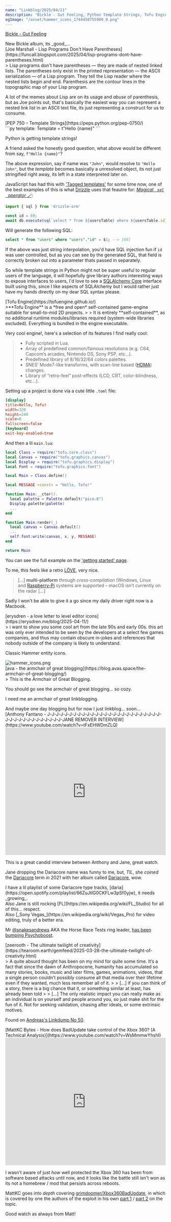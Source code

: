 ```yaml
---
name: "Linkblog/2025/04/11"
description: "Bickle - Gut Feeling, Python Template Strings, Tofu Engine, a love letter to level editor icons, the armchair of great blogging, Jane Remover Interview, twilight of creativity, Xbox 360 BadUpdate."
ogImage: "/asset/hammer_icons_1744458755989_0.png"
---
```


[Bickle - Gut Feeling](https://bickle.bandcamp.com/album/gut-feeling)

<div class="ml-[2rem] mb-8">
New Bickle album, its _good_...

</div>
[Joe Marshall - Lisp Programs Don't Have Parentheses](https://funcall.blogspot.com/2025/04/lisp-programs-dont-have-parentheses.html)

<div class="ml-[2rem] mb-8">
> Lisp programs don't have parentheses — they are made of nested linked lists. The parentheses only exist in the printed representation — the ASCII serialization — of a Lisp program. They tell the Lisp reader where the nested lists begin and end. Parenthesis are the contour lines in the topographic map of your Lisp program.

A lot of the memes about Lisp are on its usage and _abuse_ of parenthesis, but as Joe points out, that's basically the easiest way you can represent a nested link list in an ASCII text file, its just representing a construct for us to consume.

</div>
[PEP 750 – Template Strings](https://peps.python.org/pep-0750/)

<div class="ml-[2rem] mb-8">
```py
template: Template = t"Hello {name}"
```

Python is getting template strings!

A friend asked the honestly good question, what above would be different from say, `f"Hello {name}"`?

The above expression, say if name was `"John"`, would resolve to `"Hello John"`, but the _template_ becomes basically a unresolved object, its not just stringified right away, its left in a state interpreted later on.

JavaScript has had this with ['Tagged templates'](https://developer.mozilla.org/en-US/docs/Web/JavaScript/Reference/Template_literals#tagged_templates) for some time now, one of the best examples of this is what [Drizzle](https://orm.drizzle.team) uses that feautre for: [_Magical   `sql`   operator 🪄_](https://orm.drizzle.team/docs/sql):

```js
import { sql } from 'drizzle-orm' 

const id = 69;
await db.execute(sql`select * from ${usersTable} where ${usersTable.id} = ${id}`)
```

Will generate the following SQL:

```sql
select * from "users" where "users"."id" = $1; --> [69]
```

If the above was just string interpolation, you'd have SQL injection fun if `id` was user controlled, but as you can see by the generated SQL, that field is correctly broken out into a parameter thats passed in separately.

<div class="w-full h-4"></div>

So while template strings in Python might not be super useful to regular users of the language, it will hopefully give library authors interesting ways to expose interfaces to users, I'd love to see a [SQLAlchemy Core](https://docs.sqlalchemy.org/en/20/core/) interface built using this, since I like aspects of SQLAlchemy but I would rather just have my hands directly on my dear SQL syntax please.

</div>
[Tofu Engine](https://tofuengine.github.io/)

<div class="ml-[2rem] mb-8">
>**Tofu Engine** is a *free and open* self-contained game-engine suitable for small-to-mid 2D projects.
>
> It is entirely **self-contained**, as no additional runtime modules/libraries required (system-wide libraries excluded). Everything is bundled in the engine executable.

Very cool engine!, here's a selection of its features I find really cool:

> - Fully scripted in Lua.
> - Array of predefined common/famous resolutions (e.g. C64, Capcom’s arcades, Nintendo DS, Sony PSP, etc…).
> - Predefined library of 8/16/32/64 colors palettes.
> - SNES’ Mode7-like transforms, with scan-line based ([HDMA](https://wiki.superfamicom.org/grog's-guide-to-dma-and-hdma-on-the-snes)) changes.
> - Library of “retro-feel” post-effects (LCD, CRT, color-blindness, etc…).

<div class="w-full h-4"></div>

Setting up a project is done via a cute little `.toml` file:

```toml
[display]
title=Hello, Tofu!
width=320
height=240
scale=0
fullscreen=false
[keyboard]
exit-key-enabled=true
```

And then a lil `main.lua`:

```lua
local Class = require("tofu.core.class")
local Canvas = require("tofu.graphics.canvas")
local Display = require("tofu.graphics.display")
local Font = require("tofu.graphics.font")

local Main = Class.define()

local MESSAGE <const> = "Hello, Tofu!"

function Main:__ctor().
  local palette = Palette.default("pico-8")
  Display.palette(palette)
  ...
end

function Main:render(_)
  local canvas = Canvas.default()
  ...
  self.font:write(canvas, x, y, MESSAGE)
end

return Main
```

You can see the full example on the ['getting started' page](https://tofuengine.github.io/guides/getting-started/).

To me, this feels like a retro [LÖVE](https://love2d.org/), very nice.

<div class="w-full h-4"></div>

> [...] **multi-platform** through *cross-compilation* (Windows, Linux and [Raspberry-Pi](https://www.raspberrypi.org/) systems are supported – macOS isn’t currently on the radar [...]

Sadly I won't be able to give it a go since my daily driver right now is a Macbook.

</div>
[erysdren - a love letter to level editor icons](https://erysdren.me/blog/2025-04-11/)

<div class="ml-[2rem] mb-8">
> i want to show you some cool art from the late 90s and early 00s. this art was only ever intended to be seen by the developers at a select few games companies, and thus may contain obscure in-jokes and references that nobody outside of the company is likely to understand.

Classic Hammer entity icons.

<Image src='/asset/hammer_icons_1744458755989_0.png' alt='hammer_icons.png' width={512} height={512} />

</div>
[ava - the armchair of great blogging](https://blog.avas.space/the-armchair-of-great-blogging/)

<div class="ml-[2rem] mb-8">
> This is the Armchair of Great Blogging.

You should go see the armchair of great blogging... so cozy.

I need me an armchair of great linkblogging.

<div class="ml-[2rem] mb-8">
And maybe one day blogging but for now I just linkblog... soon...

</div>
</div>
[Anthony Fantano - J-J-J-J-J-J-J-J-J-J-J-J-J-J-J-J-J-J-J-J-J-J-J-J-J-J-J-J-J-J-J-J-J-J-J-J-J-J-J-JANE REMOVER INTERVIEW](https://www.youtube.com/watch?v=tFxEHWDmZLQ)

<div class="ml-[2rem] mb-8">
<iframe
    class="my-2"
    width="100%"
    height="400"
    src="https://www.youtube.com/embed/tFxEHWDmZLQ"
    frameborder="0"
    allow="accelerometer; autoplay; clipboard-write; encrypted-media; gyroscope; picture-in-picture"
    allowfullscreen
></iframe>

This is a great candid interview between Anthony and Jane, great watch.

Jane dropping the Dariacore name was funny to me, but, _TIL_, she _coined_ the [Dariacore](https://en.wikipedia.org/wiki/Hyperpop#Dariacore) term _in_ 2021 with her album called [Dariacore](https://en.wikipedia.org/wiki/Dariacore_(album)), wow.

<div class="ml-[2rem] mb-8">
I have a lil playlist of some Dariacore type tracks, [daria](https://open.spotify.com/playlist/66ZuJtlG0CKFLw3pSf0yjw), it needs _growing_.

</div>
Also Jane is still rocking [FL](https://en.wikipedia.org/wiki/FL_Studio) for all of this... respect.

<div class="ml-[2rem] mb-8">
Also [_Sony Vegas_](https://en.wikipedia.org/wiki/Vegas_Pro) for video editing, truly of a better era.

</div>
<div class="w-full h-4"></div>

Mr [@snakesandrews](https://x.com/snakesandrews) AKA the Horse Race Tests ring leader, [has been bumping Psychoboost](https://x.com/snakesandrews/status/1910683867305869636).

</div>
[zeerooth - The ultimate twilight of creativity](https://tearoom.earth/gemfeed/2025-03-28-the-ultimate-twilight-of-creativity.html)

<div class="ml-[2rem] mb-8">
> A quite absurd thought has been on my mind for quite some time. It’s a fact that since the dawn of Anthropocene, humanity has accumulated so many stories, books, music and later films, games, animations, videos, that a single person couldn’t possibly consume all that media over their lifetime even if they wanted, much less remember all of it.
>
> [...] if you can think of a story, there is a big chance that it, or something similar at least, has already been told
>
> [...] The only realistic impact you can really make as an individual is on yourself and people around you, so just make shit for the fun of it. Not for seeking validation, chasing after ideals, or some extrinsic motives.

<div class="w-full h-4"></div>

Found on [Andreas's Linkdump No 50](https://82mhz.net/posts/2025/04/linkdump-no-50/).

</div>
[MattKC Bytes - How does BadUpdate take control of the Xbox 360? (A Technical Analysis)](https://www.youtube.com/watch?v=WsMmmwYhshI)

<div class="ml-[2rem] mb-8">
<iframe
    class="my-2"
    width="100%"
    height="400"
    src="https://www.youtube.com/embed/WsMmmwYhshI"
    frameborder="0"
    allow="accelerometer; autoplay; clipboard-write; encrypted-media; gyroscope; picture-in-picture"
    allowfullscreen
></iframe>

I wasn't aware of just _how_ well protected the Xbox 360 has been from software based attacks until now, and it looks like the battle still isn't won as its not a homebrew / mod that persists across reboots.

MattKC goes into _depth_ covering [grimdoomer/Xbox360BadUpdate](https://github.com/grimdoomer/Xbox360BadUpdate), in which is covered by one the authors of the exploit in his own [part 1](https://icode4.coffee/?p=1047) / [part 2](https://icode4.coffee/?p=1081) on the topic.

Good watch as always from Matt!

</div>

